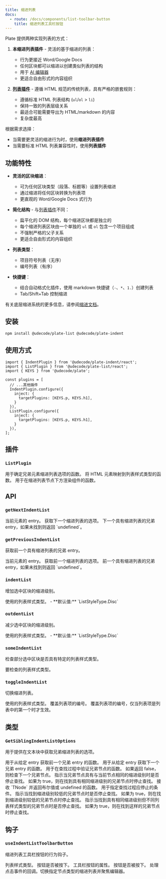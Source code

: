 ```yaml
---
title: 缩进列表
docs:
  - route: /docs/components/list-toolbar-button
    title: 缩进列表工具栏按钮
---
```


<ComponentPreview name="list-demo" />

<Callout>

Plate 提供两种实现列表的方式：

1. **本缩进列表插件** - 灵活的基于缩进的列表：
   - 行为更接近 Word/Google Docs
   - 任何区块都可以缩进以创建类似列表的结构
   - 用于 [AI 编辑器](/editors#editor-ai)
   - 更适合自由形式的内容组织

2. [**列表插件**](/docs/list-classic) - 遵循 HTML 规范的传统列表，具有严格的嵌套规则：
   - 遵循标准 HTML 列表结构 (`ul`/`ol` > `li`)
   - 保持一致的列表层级关系
   - 最适合可能需要导出为 HTML/markdown 的内容
   - 复杂度最高

根据需求选择：
- 当需要更灵活的缩进行为时，使用**缩进列表插件**
- 当需要标准 HTML 列表兼容性时，使用**列表插件**

</Callout>

<PackageInfo>

## 功能特性

- **灵活的区块缩进**：
  - 可为任何区块类型（段落、标题等）设置列表缩进
  - 通过缩进将任何区块转换为列表项
  - 更直观的 Word/Google Docs 式行为

- **简化结构** - 与[列表插件](/docs/list-classic)不同：
  - 扁平化的 DOM 结构，每个缩进区块都是独立的
  - 每个缩进列表区块由一个单独的 `ul` 或 `ol` 包含一个项目组成
  - 不强制严格的父子关系
  - 更适合自由形式的内容组织

- **列表类型**：
  - 项目符号列表（无序）
  - 编号列表（有序）

- **快捷键**：
  - 结合自动格式化插件，使用 markdown 快捷键（`-`、`*`、`1.`）创建列表
  - Tab/Shift+Tab 控制缩进

有关底层缩进系统的更多信息，请参阅[缩进文档](/docs/indent)。

</PackageInfo>

## 安装

```bash
npm install @udecode/plate-list @udecode/plate-indent
```

## 使用方式

```tsx
import { IndentPlugin } from '@udecode/plate-indent/react';
import { ListPlugin } from '@udecode/plate-list/react';
import { KEYS } from '@udecode/plate';

const plugins = [
  // ...其他插件
  IndentPlugin.configure({
    inject: {
      targetPlugins: [KEYS.p, KEYS.h1],
    }
  }),
  ListPlugin.configure({
    inject: {
      targetPlugins: [KEYS.p, KEYS.h1],
    }
  }),
];
```

## 插件

### `ListPlugin`

<API name="ListPlugin">
<APIOptions>
  <APIItem name="getSiblingIndentListOptions" type="GetSiblingIndentListOptions<TElement>" optional>
    用于确定兄弟元素缩进列表选项的函数。
  </APIItem>
  <APIItem name="getListStyleType" type="(element: HTMLElement) => ListStyleType" optional>
    将 HTML 元素映射到列表样式类型的函数。
  </APIItem>
  <APIItem name="renderIndentListBelowNodes" type="(editor: PlateEditor) => React.ReactNode" optional>
    用于在缩进列表节点下方渲染组件的函数。
  </APIItem>
</APIOptions>
</API>

## API

### `getNextIndentList`

<API name="getNextIndentList">
<APIParameters>
  <APIItem name="entry" type="ElementEntryOf">
    当前元素的 entry。
  </APIItem>
  <APIItem name="options" type="Partial<GetSiblingIndentListOptions>" optional>
    获取下一个缩进列表的选项。
  </APIItem>
</APIParameters>

<APIReturns type="NodeEntry | undefined">
  下一个具有缩进列表的兄弟 entry，如果未找到则返回 `undefined`。
</APIReturns>
</API>

### `getPreviousIndentList`

获取前一个具有缩进列表的兄弟 entry。

<API name="getPreviousIndentList">
<APIParameters>
  <APIItem name="entry" type="ElementEntryOf">
    当前元素的 entry。
  </APIItem>
  <APIItem name="options" type="Partial<GetSiblingIndentListOptions>" optional>
    获取前一个缩进列表的选项。
  </APIItem>
</APIParameters>

<APIReturns type="NodeEntry | undefined">
  前一个具有缩进列表的兄弟 entry，如果未找到则返回 `undefined`。
</APIReturns>
</API>

### `indentList`

增加选中区块的缩进级别。

<API name="indentList">
<APIOptions type="IndentListOptions">
  <APIItem name="listStyleType" type="ListStyleType | string" optional>
    使用的列表样式类型。
    - **默认值:** `ListStyleType.Disc`
  </APIItem>
</APIOptions>
</API>

### `outdentList`

减少选中区块的缩进级别。

<API name="outdentList">
<APIOptions type="IndentListOptions">
  <APIItem name="listStyleType" type="ListStyleType | string" optional>
    使用的列表样式类型。
    - **默认值:** `ListStyleType.Disc`
  </APIItem>
</APIOptions>
</API>

### `someIndentList`

检查部分选中区块是否具有特定的列表样式类型。

<API name="someIndentList">
<APIParameters>
  <APIItem name="type" type="string | string[]">
    要检查的列表样式类型。
  </APIItem>
</APIParameters>
</API>

### `toggleIndentList`

切换缩进列表。

<API name="toggleIndentList">
<APIOptions type="IndentListOptions">
  <APIItem name="listStyleType" type="ListStyleType | string" optional>
    使用的列表样式类型。
  </APIItem>

  <APIItem name="listRestart" type="number" optional>
    覆盖列表项的编号。
  </APIItem>

  <APIItem name="listRestartPolite" type="number" optional>
    覆盖列表项的编号，仅当列表项是列表中的第一个时才生效。
  </APIItem>
</APIOptions>
</API>

## 类型

### `GetSiblingIndentListOptions`

用于提供在文本块中获取兄弟缩进列表的选项。

<API name="GetSiblingIndentListOptions">
<APIOptions>
  <APIItem name="getPreviousEntry" type="function">
    用于从给定 entry 获取前一个兄弟 entry 的函数。
  </APIItem>
  <APIItem name="getNextEntry" type="function">
    用于从给定 entry 获取下一个兄弟 entry 的函数。
  </APIItem>
  <APIItem name="query" type="function">
    用于在查找过程中验证兄弟节点的函数。
    如果返回 false，则检查下一个兄弟节点。
  </APIItem>
  <APIItem name="eqIndent" type="boolean">
    指示当兄弟节点具有与当前节点相同的缩进级别时是否停止查找。
    如果为 true，则在找到具有相同缩进级别的兄弟节点时停止查找。
  </APIItem>
  <APIItem name="breakQuery" type="(node: TNode) => boolean | undefined">
    接收 `TNode` 并返回布尔值或 undefined 的函数。
    用于指定查找过程应停止的条件。
  </APIItem>
  <APIItem name="breakOnLowerIndent" type="boolean">
    指示当找到缩进级别较低的兄弟节点时是否停止查找。
    如果为 true，则在找到缩进级别较低的兄弟节点时停止查找。
  </APIItem>
  <APIItem name="breakOnEqIndentNeqListStyleType" type="boolean">
    指示当找到具有相同缩进级别但不同列表样式类型的兄弟节点时是否停止查找。
    如果为 true，则在找到这样的兄弟节点时停止查找。
  </APIItem>
</APIOptions>
</API>

## 钩子

### `useIndentListToolbarButton`

缩进列表工具栏按钮的行为钩子。

<API name="useIndentListToolbarButton">
<APIState>
  <APIItem name="nodeType" type="string">
    列表样式类型。
  </APIItem>
  <APIItem name="pressed" type="boolean">
    按钮是否被按下。
  </APIItem>
</APIState>

<APIReturns type="object">
  <APIItem name="props" type="object">
    工具栏按钮的属性。
     <APISubList>
      <APISubListItem parent="props" name="pressed" type="boolean">
        按钮是否被按下。
      </APISubListItem>
      <APISubListItem parent="props" name="onClick" type="function">
        处理点击事件的回调。切换指定节点类型的缩进列表并聚焦编辑器。
      </APISubListItem>
    </APISubList>
  </APIItem>
</APIReturns>
</API>
